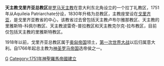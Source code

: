 '''天主教戈里齐亚总教区'''是[[罗马天主教|罗马天主教]]在意大利东北角设立的一个拉丁礼教区，1751年从Aquileia Patriarchate分设，1830年升格为总教区，主教座堂设在[[戈里齐亚|戈里齐亚]]，是戈里齐亚教省的中心，该教省过去曾包括天主教卢布尔雅那教区、天主教的里雅斯特-科佩尔教区、天主教波雷奇-普拉教区和天主教克尔克-拉布教区，目前仅包括天主教的里雅斯特教区。

1918年以前，戈里齐亚总教区属于[[奥匈帝国|奥匈帝国]]领土，[[第一次世界大战|第一次世界大战]]以后归属意大利。自1766年起总主教为[[神圣罗马帝国|神圣罗马帝国]]选帝侯之一。 

{{意大利天主教教區}}

{{Authority control}}

[[Category:意大利天主教教区|G]]
[[Category:1751年神聖羅馬帝國建立|Category:1751年神聖羅馬帝國建立]]